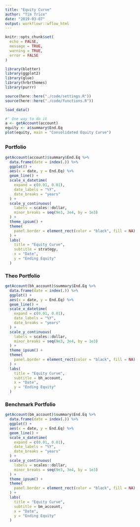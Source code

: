 ```yaml
---
title: "Equity Curve"
author: "Tim Trice"
date: "2019-03-07"
output: workflowr::wflow_html
---
```


```r
knitr::opts_chunk$set(
  echo = FALSE, 
  message = TRUE, 
  warning = TRUE, 
  error = FALSE
)
```

```r
library(blotter)
library(ggplot2)
library(glue)
library(hrbrthemes)
library(purrr)
```

```r
source(here::here("./code/settings.R"))
source(here::here("./code/functions.R"))
```

```r
load_data()
```

```r
#' One way to do it
a <- getAccount(account)
equity <- a$summary$End.Eq
plot(equity, main = "Consolidated Equity Curve")
```

## {.tabset}

### Portfolio

```r
getAccount(account)$summary$End.Eq %>% 
  data.frame(date = index(.)) %>% 
  ggplot() + 
  aes(x = date, y = End.Eq) %>% 
  geom_line() +
  scale_x_datetime(
    expand = c(0.01, 0.01), 
    date_labels = "%Y", 
    date_breaks = "years"
  ) + 
  scale_y_continuous(
    labels = scales::dollar, 
    minor_breaks = seq(9e3, 3e4, by = 1e3)
  ) + 
  theme_ipsum() + 
  theme(
    panel.border = element_rect(color = "black", fill = NA)
  ) + 
  labs(
    title = "Equity Curve", 
    subtitle = strategy, 
    x = "Date", 
    y = "Ending Equity"
  )
```

### Theo Portfolio

```r
getAccount(bh_account)$summary$End.Eq %>% 
  data.frame(date = index(.)) %>% 
  ggplot() + 
  aes(x = date, y = End.Eq) %>% 
  geom_line() +
  scale_x_datetime(
    expand = c(0.01, 0.01), 
    date_labels = "%Y", 
    date_breaks = "years"
  ) + 
  scale_y_continuous(
    labels = scales::dollar, 
    minor_breaks = seq(9e3, 3e4, by = 1e3)
  ) + 
  theme_ipsum() + 
  theme(
    panel.border = element_rect(color = "black", fill = NA)
  ) + 
  labs(
    title = "Equity Curve", 
    subtitle = bh_account, 
    x = "Date", 
    y = "Ending Equity"
  )
```

### Benchmark Portfolio

```r
getAccount(bm_account)$summary$End.Eq %>% 
  data.frame(date = index(.)) %>% 
  ggplot() + 
  aes(x = date, y = End.Eq) %>% 
  geom_line() +
  scale_x_datetime(
    expand = c(0.01, 0.01), 
    date_labels = "%Y", 
    date_breaks = "years"
  ) + 
  scale_y_continuous(
    labels = scales::dollar, 
    minor_breaks = seq(9e3, 3e4, by = 1e3)
  ) + 
  theme_ipsum() + 
  theme(
    panel.border = element_rect(color = "black", fill = NA)
  ) + 
  labs(
    title = "Equity Curve", 
    subtitle = bm_account, 
    x = "Date", 
    y = "Ending Equity"
  )
```
